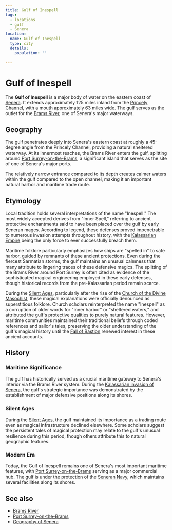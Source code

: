 ```yaml
---
title: Gulf of Inespell
tags:
  - locations
  - gulf
  - Senera
location:
  name: Gulf of Inespell
  type: city
  details:
    population: ''

---
```


# Gulf of Inespell

The **Gulf of Inespell** is a major body of water on the eastern coast of
[Senera](/locations/senera). It extends approximately 125 miles inland from the
[Princely Channel](/locations/princely-channel), with a mouth approximately 63 miles
wide. The gulf serves as the outlet for the [Brams River](/locations/brams-river),
one of Senera's major waterways.

## Geography

The gulf penetrates deeply into Senera's eastern coast at roughly a 45-degree
angle from the Princely Channel, providing a natural sheltered waterway. At its
innermost reaches, the Brams River enters the gulf, splitting around
[Port Surrey-on-the-Brams](/locations/port-surrey-on-the-brams), a significant island
that serves as the site of one of Senera's major ports.

The relatively narrow entrance compared to its depth creates calmer waters
within the gulf compared to the open channel, making it an important natural
harbor and maritime trade route.

## Etymology

Local tradition holds several interpretations of the name "Inespell." The most
widely accepted derives from "Inner Spell," referring to ancient protective
enchantments said to have been placed over the gulf by early Seneran mages.
According to legend, these defenses proved impenetrable to numerous invasion
attempts throughout history, with the
[Kalassarian Empire](/organizations/kalassarian-empire/) being the only force to
ever successfully breach them.

Maritime folklore particularly emphasizes how ships are "spelled in" to safe
harbor, guided by remnants of these ancient protections. Even during the
fiercest Sarmatian storms, the gulf maintains an unusual calmness that many
attribute to lingering traces of these defensive magics. The splitting of the
Brams River around Port Surrey is often cited as evidence of the sophisticated
magical engineering employed in these early defenses, though historical records
from the pre-Kalassarian period remain scarce.

During the [Silent Ages](/concepts/silent-ages/), particularly after the rise
of the
[Church of the Divine Masochist](/religions/divine-masochism/),
these magical explanations were officially denounced as superstitious folklore.
Church scholars reinterpreted the name "Inespell" as a corruption of older words
for "inner harbor" or "sheltered waters," and attributed the gulf's protective
qualities to purely natural features. However, maritime communities maintained
their traditional beliefs through coded references and sailor's tales,
preserving the older understanding of the gulf's magical history until the
[Fall of Bastion](/events/fall-of-bastion/) renewed interest in these
ancient accounts.

## History

### Maritime Significance

The gulf has historically served as a crucial maritime gateway to Senera's
interior via the Brams River system. During the
[Kalassarian invasion of Senera](/locations/senera#kalassarian-invasion), the gulf's
strategic importance was demonstrated by the establishment of major defensive
positions along its shores.

### Silent Ages

During the [Silent Ages](/concepts/silent-ages/), the gulf maintained its
importance as a trading route even as magical infrastructure declined elsewhere.
Some scholars suggest the persistent tales of magical protection may relate to
the gulf's unusual resilience during this period, though others attribute this
to natural geographic features.

### Modern Era

Today, the Gulf of Inespell remains one of Senera's most important maritime
features, with [Port Surrey-on-the-Brams](/locations/port-surrey-on-the-brams)
serving as a major commercial hub. The gulf is under the protection of the
[Seneran Navy](/organizations/seneran-military#navy), which maintains
several facilities along its shores.

## See also

* [Brams River](/locations/brams-river)
* [Port Surrey-on-the-Brams](/locations/port-surrey-on-the-brams)
* [Geography of Senera](/locations/senera#geography)
